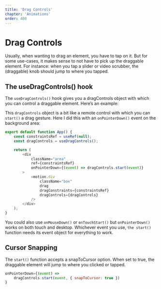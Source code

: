 ```yaml
---
title: 'Drag Controls'
chapter: 'Animations'
order: 400
---
```


# Drag Controls 

Usually, when wanting to drag an element, you have to tap on it. But for some use-cases, it makes sense to not have to pick up the draggable element. For instance: when you tap a slider or video scrubber, the (draggable) knob should jump to where you tapped.

## The useDragControls() hook

The `useDragControls()` hook gives you a dragControls object with which you can control a draggable element. Here’s an example:

<UseDragControlsHook />

This `dragControls` object is a bit like a remote control with which you can `start()` a drag gesture. Here I did this with an `onPointerDown()` event on the background area:

```js
export default function App() {
    const constraintsRef = useRef(null);
    const dragControls = useDragControls();

    return (
        <div
            className="area"
            ref={constraintsRef}
            onPointerDown={(event) => dragControls.start(event)}
        >
            <motion.div
                className="box"
                drag
                dragConstraints={constraintsRef}
                dragControls={dragControls}
            />
        </div>
    );
} 
```

You could also use `onMouseDown()` or `onTouchStart()` but `onPointerDown()` works on both touch and desktop. Whichever event you use, `the start()` function needs its event object for everything to work.

## Cursor Snapping

The `start()` function accepts a snapToCursor option. When set to true, the draggable element will jump to where you clicked or tapped.

<CursorSnapping />

```js
onPointerDown={(event) =>
    dragControls.start(event, { snapToCursor: true })
}
```